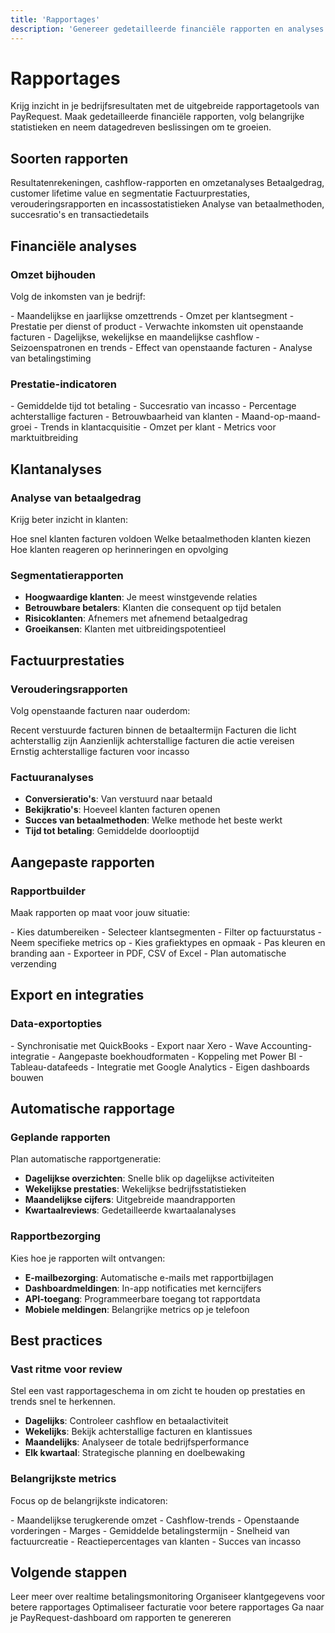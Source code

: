 ```yaml
---
title: 'Rapportages'
description: 'Genereer gedetailleerde financiële rapporten en analyses'
---
```


# Rapportages

Krijg inzicht in je bedrijfsresultaten met de uitgebreide rapportagetools van PayRequest. Maak gedetailleerde financiële rapporten, volg belangrijke statistieken en neem datagedreven beslissingen om te groeien.

## Soorten rapporten

<CardGroup cols={2}>
  <Card title="Financiële rapporten" icon="chart-bar">
    Resultatenrekeningen, cashflow-rapporten en omzetanalyses
  </Card>
  <Card title="Klantrapporten" icon="users">
    Betaalgedrag, customer lifetime value en segmentatie
  </Card>
  <Card title="Factuurrapporten" icon="file-invoice">
    Factuurprestaties, verouderingsrapporten en incassostatistieken
  </Card>
  <Card title="Betaalrapporten" icon="credit-card">
    Analyse van betaalmethoden, succesratio's en transactiedetails
  </Card>
</CardGroup>

## Financiële analyses

### Omzet bijhouden
Volg de inkomsten van je bedrijf:

<Tabs>
  <Tab title="Omzetoverzicht">
    - Maandelijkse en jaarlijkse omzettrends
    - Omzet per klantsegment
    - Prestatie per dienst of product
    - Verwachte inkomsten uit openstaande facturen
  </Tab>
  <Tab title="Cashflow-analyse">
    - Dagelijkse, wekelijkse en maandelijkse cashflow
    - Seizoenspatronen en trends
    - Effect van openstaande facturen
    - Analyse van betalingstiming
  </Tab>
</Tabs>

### Prestatie-indicatoren

<AccordionGroup>
  <Accordion title="Incassostatistieken" icon="target">
    - Gemiddelde tijd tot betaling
    - Succesratio van incasso
    - Percentage achterstallige facturen
    - Betrouwbaarheid van klanten
  </Accordion>
  <Accordion title="Bedrijfsgroei" icon="trending-up">
    - Maand-op-maand-groei
    - Trends in klantacquisitie
    - Omzet per klant
    - Metrics voor marktuitbreiding
  </Accordion>
</AccordionGroup>

## Klantanalyses

### Analyse van betaalgedrag
Krijg beter inzicht in klanten:

<CardGroup cols={3}>
  <Card title="Betaalsnelheid" icon="stopwatch">
    Hoe snel klanten facturen voldoen
  </Card>
  <Card title="Voorkeursmethoden" icon="credit-card">
    Welke betaalmethoden klanten kiezen
  </Card>
  <Card title="Reactie op communicatie" icon="message-circle">
    Hoe klanten reageren op herinneringen en opvolging
  </Card>
</CardGroup>

### Segmentatierapporten
- **Hoogwaardige klanten**: Je meest winstgevende relaties
- **Betrouwbare betalers**: Klanten die consequent op tijd betalen
- **Risicoklanten**: Afnemers met afnemend betaalgedrag
- **Groeikansen**: Klanten met uitbreidingspotentieel

## Factuurprestaties

### Verouderingsrapporten
Volg openstaande facturen naar ouderdom:

<Steps>
  <Step title="Actueel (0-30 dagen)">
    Recent verstuurde facturen binnen de betaaltermijn
  </Step>
  <Step title="30-60 dagen">
    Facturen die licht achterstallig zijn
  </Step>
  <Step title="60-90 dagen">
    Aanzienlijk achterstallige facturen die actie vereisen
  </Step>
  <Step title="90+ dagen">
    Ernstig achterstallige facturen voor incasso
  </Step>
</Steps>

### Factuuranalyses
- **Conversieratio's**: Van verstuurd naar betaald
- **Bekijkratio's**: Hoeveel klanten facturen openen
- **Succes van betaalmethoden**: Welke methode het beste werkt
- **Tijd tot betaling**: Gemiddelde doorlooptijd

## Aangepaste rapporten

### Rapportbuilder
Maak rapporten op maat voor jouw situatie:

<Tabs>
  <Tab title="Dataselectie">
    - Kies datumbereiken
    - Selecteer klantsegmenten
    - Filter op factuurstatus
    - Neem specifieke metrics op
  </Tab>
  <Tab title="Visualisatie">
    - Kies grafiektypes en opmaak
    - Pas kleuren en branding aan
    - Exporteer in PDF, CSV of Excel
    - Plan automatische verzending
  </Tab>
</Tabs>

## Export en integraties

### Data-exportopties

<AccordionGroup>
  <Accordion title="Boekhoudintegraties" icon="calculator">
    - Synchronisatie met QuickBooks
    - Export naar Xero
    - Wave Accounting-integratie
    - Aangepaste boekhoudformaten
  </Accordion>
  <Accordion title="Business intelligence" icon="brain">
    - Koppeling met Power BI
    - Tableau-datafeeds
    - Integratie met Google Analytics
    - Eigen dashboards bouwen
  </Accordion>
</AccordionGroup>

## Automatische rapportage

### Geplande rapporten
Plan automatische rapportgeneratie:

- **Dagelijkse overzichten**: Snelle blik op dagelijkse activiteiten
- **Wekelijkse prestaties**: Wekelijkse bedrijfsstatistieken
- **Maandelijkse cijfers**: Uitgebreide maandrapporten
- **Kwartaalreviews**: Gedetailleerde kwartaalanalyses

### Rapportbezorging
Kies hoe je rapporten wilt ontvangen:
- **E-mailbezorging**: Automatische e-mails met rapportbijlagen
- **Dashboardmeldingen**: In-app notificaties met kerncijfers
- **API-toegang**: Programmeerbare toegang tot rapportdata
- **Mobiele meldingen**: Belangrijke metrics op je telefoon

## Best practices

### Vast ritme voor review
<Tip>
  Stel een vast rapportageschema in om zicht te houden op prestaties en trends snel te herkennen.
</Tip>

- **Dagelijks**: Controleer cashflow en betaalactiviteit
- **Wekelijks**: Bekijk achterstallige facturen en klantissues
- **Maandelijks**: Analyseer de totale bedrijfsperformance
- **Elk kwartaal**: Strategische planning en doelbewaking

### Belangrijkste metrics
Focus op de belangrijkste indicatoren:

<CardGroup cols={2}>
  <Card title="Financiële gezondheid" icon="heart-pulse">
    - Maandelijkse terugkerende omzet
    - Cashflow-trends
    - Openstaande vorderingen
    - Marges
  </Card>
  <Card title="Operationele efficiëntie" icon="gauge">
    - Gemiddelde betalingstermijn
    - Snelheid van factuurcreatie
    - Reactiepercentages van klanten
    - Succes van incasso
  </Card>
</CardGroup>

## Volgende stappen

<CardGroup cols={2}>
  <Card
    title="Betalingen volgen"
    icon="chart-line"
    href="/nl/essentials/payment-tracking"
  >
    Leer meer over realtime betalingsmonitoring
  </Card>
  <Card
    title="Klantenbeheer"
    icon="users"
    href="/nl/essentials/customer-management"
  >
    Organiseer klantgegevens voor betere rapportages
  </Card>
  <Card
    title="Facturen maken"
    icon="file-invoice"
    href="/nl/essentials/creating-invoices"
  >
    Optimaliseer facturatie voor betere rapportages
  </Card>
  <Card
    title="Dashboard"
    icon="external-link"
    href="https://dashboard.payrequest.io"
  >
    Ga naar je PayRequest-dashboard om rapporten te genereren
  </Card>
</CardGroup>
